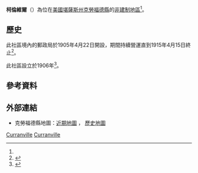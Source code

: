 {{noteTA
|1=zh-hans:县;zh-hk:縣;zh-tw:郡;
}}
{{Infobox settlement
|official_name = 柯倫維爾
|native_name = Curranville
|settlement_type = [[非建制地區|非建制地區]] 
|nickname = 
|motto =
|pushpin_map=USA Kansas
|coordinates_region = US-KS
|subdivision_type = [[世界政區索引|國家]]
|subdivision_name = [[美国|美国]]
|subdivision_type1 = [[美國行政區劃|州]]
|subdivision_name1 = [[堪薩斯州|堪薩斯州]]
|subdivision_type2 = [[堪薩斯州行政區劃|縣]]
|subdivision_name2 = [[克勞福德縣_(堪薩斯州)|克勞福德縣]]
|unit_pref  =  
|area_footnotes = 
|area_magnitude = 
|area_total_km2 = 
|population_as_of = 
|population_footnotes = 
|population_total = 
|population_density_km2 = 
|timezone = [[北美中部时区|CST]]
|utc_offset = -6
|timezone_DST = CDT
|utc_offset_DST = -5
|elevation_footnotes = 
|elevation_m = 280
|elevation_ft = 919
|latd = 37|latm = 30 |lats = 49|latNS = N
|longd = 94|longm = 37|longs = 54|longEW = W
|coordinates_display=%
|area_code =
|blank_name = [[地名信息系统|GNIS]] ID
|blank_info = 475146<ref name=gnis>{{GNIS|475146|name=Curranville, Kansas}}</ref>
|website = 
}}

'''柯倫維爾'''（{{lang-en|'''Curranville'''}}）為位在[[美國|美國]][[堪薩斯州|堪薩斯州]][[克勞福德縣_(堪薩斯州)|克勞福德縣]]的[[非建制地區|非建制地區]]<ref name=gnis/>。

==歷史==
此社區境內的郵政局於1905年4月22日開設，期間持續營運直到1915年4月15日終止<ref>{{cite web|url=http://www.kshs.org/geog/geog_postoffices/search/county:CR |title=Kansas Post Offices, 1828-1961 (archived) |publisher=Kansas Historical Society |accessdate=6 June 2014 |deadurl=yes |archiveurl=https://web.archive.org/web/20131009124740/http://www.kshs.org/geog/geog_postoffices/search/county:CR |archivedate=October 9, 2013 }}</ref>。

此社區設立於1906年<ref>{{cite book | url=http://books.google.com/books?id=o8X5krq3fP8C&pg=PA487#v=onepage&q&f=false | title=Kansas: A Cyclopedia of State History, Embracing Events, Institutions, Industries, Counties, Cities, Towns, Prominent Persons, Etc. | publisher=Standard Publishing Company | author=Blackmar, Frank Wilson | year=1912 | pages=487 | access-date=2016-04-13 | archive-date=2019-12-23 | archive-url=https://web.archive.org/web/20191223234455/https://books.google.com/books?id=o8X5krq3fP8C&pg=PA487#v=onepage&q&f=false | dead-url=no }}</ref>。

==參考資料==
{{Reflist}}

==外部連結==
* 克勞福德縣地圖：[http://www.ksdot.org/burtransplan/maps/county-pdf/crawford.PDF 近期地圖] {{Wayback|url=http://www.ksdot.org/burtransplan/maps/county-pdf/crawford.PDF |date=20180107061217 }}， [http://www.ksdot.org/burtransplan/maps/PastPublishedCounty.asp 歷史地圖] {{Wayback|url=http://www.ksdot.org/burtransplan/maps/PastPublishedCounty.asp |date=20160308180117 }}

{{克勞福德縣 (堪薩斯州)}}

[[Category:克勞福德縣非建制地區_(堪薩斯州)|Curranville]]
[[Category:堪薩斯州非建制地區|Curranville]]

{{CrawfordCountyKS-geo-stub}}